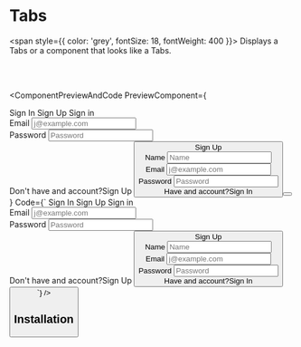 # Tabs

<span style={{ color: 'grey', fontSize: 18, fontWeight: 400 }}>
  Displays a Tabs or a component that looks like a Tabs.
</span>

<br></br>


<ComponentPreviewAndCode 
PreviewComponent={
<div className='m-4'>
    <Tabs className='w-[300px] md:w-[350px]' defaultValue='signIn'>
        <TabsList>
          <TabsTrigger value={'signIn'}>Sign In</TabsTrigger>
          <TabsTrigger value={'signUp'}>Sign Up</TabsTrigger>
        </TabsList>
        <TabsContent value={'signIn'}>
          <Card className={'min-w-[300px] p-6 !border-0'}>
            <CardHeader>
              <CardTitle className="text-center">Sign in</CardTitle>
            </CardHeader>
            <CardBody className={'gap-6'}>
              <div className="flex flex-col gap-2">
                <span className="text-md font-medium text-left">Email</span>
                <Input type="email" placeholder="j@example.com" />
              </div>
              <div className="flex flex-col gap-2">
                <span className="text-md font-medium text-left">Password</span>
                <Input type="password" placeholder="Password" />
              </div>
              <span className="text-sm font-normal text-center">Don't have and account?<span className=" cursor-pointer text-md font-bold text-blue-500">Sign Up</span></span>
            </CardBody>
            <CardFooter className='mt-[20px]'>
              <Button title="Sign In" className="bg-blue-500 w-full" />
            </CardFooter>
          </Card>
        </TabsContent>
        <TabsContent value={'signUp'}>
          <Card className={'min-w-[300px] p-6 !border-0'}>
            <CardHeader>
              <CardTitle className="text-center">Sign Up</CardTitle>
            </CardHeader>
            <CardBody className={'gap-6'}>
              <div className="flex flex-col gap-2">
                <span className="text-md font-medium text-left">Name</span>
                <Input type="name" placeholder="Name" />
              </div>
              <div className="flex flex-col gap-2">
                <span className="text-md font-medium text-left">Email</span>
                <Input type="email" placeholder="j@example.com" />
              </div>
              <div className="flex flex-col gap-2">
                <span className="text-md font-medium text-left">Password</span>
                <Input type="password" placeholder="Password" />
              </div>
              <span className="text-sm font-normal text-center">Have and account?<span className=" cursor-pointer text-md font-bold text-blue-500">Sign In</span></span>
            </CardBody>
            <CardFooter className='mt-[20px]'>
              <Button title="Sign Up" className="bg-blue-500 w-full" />
            </CardFooter>
          </Card>
        </TabsContent>
    </Tabs>
</div>
}
Code={`
    <Tabs className='w-[400px]' defaultValue='signIn'>
        <TabsList>
          <TabsTrigger value={'signIn'}>Sign In</TabsTrigger>
          <TabsTrigger value={'signUp'}>Sign Up</TabsTrigger>
        </TabsList>
        <TabsContent value={'signIn'}>
          <Card className={'min-w-[300px] p-6 !border-0'}>
            <CardHeader>
              <CardTitle className="text-center">Sign in</CardTitle>
            </CardHeader>
            <CardBody className={'gap-6'}>
              <div className="flex flex-col gap-2">
                <span className="text-md font-medium text-left">Email</span>
                <Input type="email" placeholder="j@example.com" />
              </div>
              <div className="flex flex-col gap-2">
                <span className="text-md font-medium text-left">Password</span>
                <Input type="password" placeholder="Password" />
              </div>
              <span className="text-sm font-normal text-center">Don't have and account?<span className=" cursor-pointer text-md font-bold text-blue-500">Sign Up</span></span>
            </CardBody>
            <CardFooter className='mt-[20px]'>
              <Button title="Sign In" className="bg-blue-500 w-full" />
            </CardFooter>
          </Card>
        </TabsContent>
        <TabsContent value={'signUp'}>
          <Card className={'min-w-[300px] p-6 !border-0'}>
            <CardHeader>
              <CardTitle className="text-center">Sign Up</CardTitle>
            </CardHeader>
            <CardBody className={'gap-6'}>
              <div className="flex flex-col gap-2">
                <span className="text-md font-medium text-left">Name</span>
                <Input type="name" placeholder="Name" />
              </div>
              <div className="flex flex-col gap-2">
                <span className="text-md font-medium text-left">Email</span>
                <Input type="email" placeholder="j@example.com" />
              </div>
              <div className="flex flex-col gap-2">
                <span className="text-md font-medium text-left">Password</span>
                <Input type="password" placeholder="Password" />
              </div>
              <span className="text-sm font-normal text-center">Have and account?<span className=" cursor-pointer text-md font-bold text-blue-500">Sign In</span></span>
            </CardBody>
            <CardFooter className='mt-[20px]'>
              <Button title="Sign Up" className="bg-blue-500 w-full" />
            </CardFooter>
          </Card>
        </TabsContent>
    </Tabs>
`}
/>

## Installation

<CommandBlock command="npx react-nex add Tabs" />